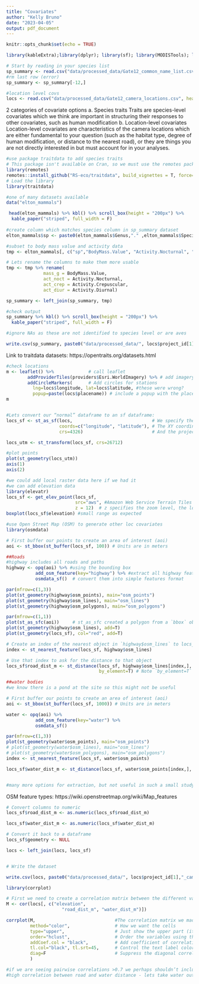 ```yaml
---
title: "Covariates"
author: "Kelly Bruno"
date: "2023-04-05"
output: pdf_document
---
```


```r
knitr::opts_chunk$set(echo = TRUE)
```

```r

library(kableExtra);library(dplyr); library(sf); library(MODISTools); library(lubridate); library(corrplot); library(traitdata); library(terra); library(osmdata); library(elevatr)

# Start by reading in your species list
sp_summary <- read.csv("data/processed_data/Gate12_common_name_list.csv", header=T)
#rm last row (error)
sp_summary <- sp_summary[-12,]

#location level covs
locs <- read.csv("data/processed_data/Gate12_camera_locations.csv", header=T)

```

2 categories of covariate options
 a. Species traits
Traits are species-level covariates which we think are important in structuring their responses to other covariates, such as human modification
 b. Location-level covariates
 Location-level covariates are characteristics of the camera locations which are either fundamental to your question (such as the habitat type, degree of human modification, or distance to the nearest road), or they are things you are not directly interested in but must account for in your analyses.
 
```r

#use package traitdata to add species traits
# This package isn't available on Cran, so we must use the remotes package
library(remotes)
remotes::install_github("RS-eco/traitdata", build_vignettes = T, force=T)
# Load the library
library(traitdata)

#one of many datasets available
data("elton_mammals")

 head(elton_mammals) %>% kbl() %>% scroll_box(height = "200px") %>%
  kable_paper("striped", full_width = F)
 
#create column which matches species column in sp_summary dataset
elton_mammals$sp <- paste0(elton_mammals$Genus,"." ,elton_mammals$Species)

#subset to body mass value and activity data
tmp <- elton_mammals[, c("sp","BodyMass.Value", "Activity.Nocturnal", "Activity.Crepuscular",   "Activity.Diurnal")]

# Lets rename the columns to make them more usable
tmp <- tmp %>% rename(
              mass_g = BodyMass.Value,
              act_noct = Activity.Nocturnal,
              act_crep = Activity.Crepuscular,
              act_diur = Activity.Diurnal)

sp_summary <- left_join(sp_summary, tmp)

#check output
sp_summary %>% kbl() %>% scroll_box(height = "200px") %>%
  kable_paper("striped", full_width = F)

#ignore NAs as these are not identified to species level or are aves

write.csv(sp_summary, paste0("data/processed_data/", locs$project_id[1],"_species_list.csv"), row.names = F)

```
 
Link to traitdata datasets: https://opentraits.org/datasets.html

```r

#check locations
m <- leaflet() %>%             # call leaflet
        addProviderTiles(providers$Esri.WorldImagery) %>% # add imagery
        addCircleMarkers(      # Add circles for stations
          lng=locs$longitude, lat=locs$latitude, #these were wrong?
          popup=paste(locs$placename)) # include a popup with the placename!
m                      


#Lets convert our “normal” dataframe to an sf dataframe:
locs_sf <- st_as_sf(locs,                              # We specify the dataframe 
                    coords=c("longitude", "latitude"), # The XY coordinates
                    crs=4326)                          # And the projection code

locs_utm <- st_transform(locs_sf, crs=26712)

#plot points
plot(st_geometry(locs_utm))
axis(1)
axis(2)

#we could add local raster data here if we had it
#we can add elevation data
library(elevatr)
locs_sf <- get_elev_point(locs_sf, 
                          src="aws", #Amazon Web Service Terrain Tiles - available globally
                          z = 12)  # z specifies the zoom level, the lower the value the faster the code runs, but the coarser the elevation values are (units are in m)
boxplot(locs_sf$elevation) #small range as expected

#use Open Street Map (OSM) to generate other loc covariates
library(osmdata)

# First buffer our points to create an area of interest (aoi)
aoi <- st_bbox(st_buffer(locs_sf, 100)) # Units are in meters 

##Roads
#highway includes all roads and paths
highway <- opq(aoi) %>% #using the bounding box
           add_osm_feature(key="highway") %>% #extract all highway features
           osmdata_sf()  # convert them into simple features format

par(mfrow=c(1,3))
plot(st_geometry(highway$osm_points), main="osm_points")
plot(st_geometry(highway$osm_lines), main="osm_lines")
plot(st_geometry(highway$osm_polygons), main="osm_polygons")

par(mfrow=c(1,1))
plot(st_as_sfc(aoi))     # st_as_sfc created a polygon from a `bbox` object
plot(st_geometry(highway$osm_lines), add=T)
plot(st_geometry(locs_sf), col="red", add=T)

# Create an index of the nearest object in `highway$osm_lines` to locs_sf
index <- st_nearest_feature(locs_sf, highway$osm_lines)

# Use that index to ask for the distance to that object
locs_sf$road_dist_m <- st_distance(locs_sf, highway$osm_lines[index,], 
                                   by_element=T) # Note `by_element=T` tells st_distance to evaluate things line by line. 

##water bodies
#we know there is a pond at the site so this might not be useful

# First buffer our points to create an area of interest (aoi)
aoi <- st_bbox(st_buffer(locs_sf, 1000)) # Units are in meters

water <- opq(aoi) %>%
           add_osm_feature(key="water") %>%
           osmdata_sf()

par(mfrow=c(1,3))
plot(st_geometry(water$osm_points), main="osm_points")
# plot(st_geometry(water$osm_lines), main="osm_lines")
# plot(st_geometry(water$osm_polygons), main="osm_polygons")
index <- st_nearest_feature(locs_sf, water$osm_points)

locs_sf$water_dist_m <- st_distance(locs_sf, water$osm_points[index,], by_element=T) # Note `by_element=T` tells st_distance to evaluate things line by line.


#many more options for extraction, but not useful in such a small study area
```

OSM feature types: https://wiki.openstreetmap.org/wiki/Map_features

```r
# Convert columns to numeric
locs_sf$road_dist_m <- as.numeric(locs_sf$road_dist_m)

locs_sf$water_dist_m <- as.numeric(locs_sf$water_dist_m)

# Convert it back to a dataframe
locs_sf$geometry <- NULL

locs <- left_join(locs, locs_sf)


# Write the dataset

write.csv(locs, paste0("data/processed_data/", locs$project_id[1],"_camera_locations_and_covariates.csv"), row.names=F)
```


```r

library(corrplot)

# First we need to create a correlation matrix between the different variables of interest
M <- cor(locs[, c("elevation",
                     "road_dist_m", "water_dist_m")])

corrplot(M,                              #The correlation matrix we made
         method="color",                 # How we want the cells 
         type="upper",                   # Just show the upper part (it is usually mirrored)
         order="hclust",                 # Order the variables using the hclust method
         addCoef.col = "black",          # Add coefficient of correlation  
         tl.col="black", tl.srt=45,      # Control the text label color and rotation
         diag=F                          # Suppress the diagonal correlations (which are 1 anyway)
         )

#if we are seeing pairwise correlations >0.7 we perhaps shouldn’t include those in the same model
#high correlation between road and water distance - lets take water out of the model
```
